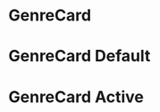 
<Meta title="Components|GenreCard" component={GenreCard} />

# GenreCard

<Props of={GenreCard} />

# GenreCard Default

<Preview>
  <div />
  <Story name="GenreCard Default">
    <GenreCard
      genre="Art"
      genreLink="https://medium.com/topic/art"
      genreImg="https://cdn-images-1.medium.com/fit/c/560/360/1*H2blBoEmzkSusI_a4Bk0dg@2x.jpeg"
      genreState="defaultState"
      onActiveStateChange={action('button-click')}
    />
  </Story>
</Preview>

# GenreCard Active

<Preview>
  <div />
  <Story name="GenreCard Active">
    <GenreCard
      genre="Art"
      genreLink="https://medium.com/topic/art"
      genreImg="https://cdn-images-1.medium.com/fit/c/560/360/1*H2blBoEmzkSusI_a4Bk0dg@2x.jpeg"
      genreState="activeState"
      onActiveStateChange={action('button-click')}
    />
  </Story>
</Preview>
